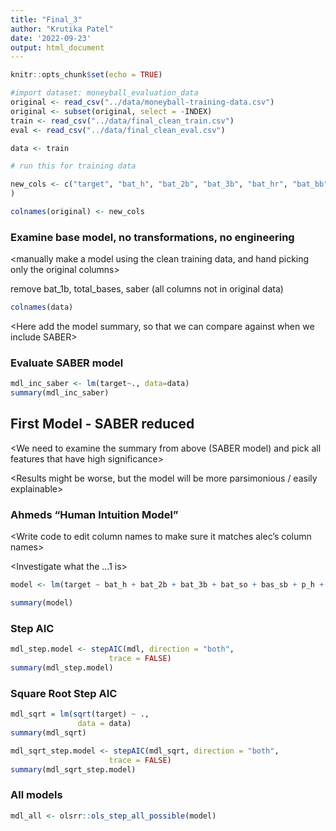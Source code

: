 ```yaml
---
title: "Final_3"
author: "Krutika Patel"
date: '2022-09-23'
output: html_document
---
```


```r
knitr::opts_chunk$set(echo = TRUE)
```

```r
#import dataset: moneyball_evaluation_data
original <- read_csv("../data/moneyball-training-data.csv")
original <- subset(original, select = -INDEX)
train <- read_csv("../data/final_clean_train.csv")
eval <- read_csv("../data/final_clean_eval.csv")
```


```r
data <- train
```

```r

# run this for training data

new_cols <- c("target", "bat_h", "bat_2b", "bat_3b", "bat_hr", "bat_bb", "bat_so", "bas_sb", "bas_cs", "bat_hbp", "p_h", "p_hr", "p_bb", "p_so", "f_e", "f_dp"
)

colnames(original) <- new_cols
```


### Examine base model, no transformations, no engineering

<manually make a model using the clean training data, and hand picking only the original columns>

<we can do a subset and exclude all of the new columns>

remove bat_1b, total_bases, saber (all columns not in original data)

```r
colnames(data)
```

<Here add the model summary, so that we can compare against when we include SABER>

<Add comments>

### Evaluate SABER model

```r
mdl_inc_saber <- lm(target~., data=data)
summary(mdl_inc_saber)
```

<Add comments>

## First Model - SABER reduced

<We need to examine the summary from above (SABER model) and pick all features that have high significance>

<Results might be worse, but the model will be more parsimonious / easily explainable>

<Add comments>


### Ahmeds "Human Intuition Model"

<Write code to edit column names to make sure it matches alec's column names>

<Investigate what the ...1 is>


```r
model <- lm(target ~ bat_h + bat_2b + bat_3b + bat_so + bas_sb + p_h + f_e, data = data)

summary(model)
```

<Add comments>

### Step AIC

<make sure to connect base model to this>

```r
mdl_step.model <- stepAIC(mdl, direction = "both", 
                      trace = FALSE)
summary(mdl_step.model)
```

<Add comments>

### Square Root Step AIC

```r
mdl_sqrt = lm(sqrt(target) ~ .,
               data = data)
summary(mdl_sqrt)
```

```r
mdl_sqrt_step.model <- stepAIC(mdl_sqrt, direction = "both", 
                      trace = FALSE)
summary(mdl_sqrt_step.model)
```

<Add comments>

### All models

```r
mdl_all <- olsrr::ols_step_all_possible(model)
```

<Add comments>

